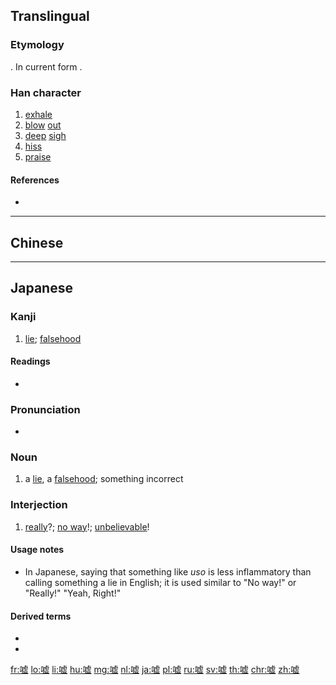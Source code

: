 {{also|噓}}
==Translingual==

===Etymology===
{{Han simp|噓|f=虛|t=虚}}. In current form {{Han compound|口|t1=mouth|虚}}.

===Han character===
{{Han char|rn=30|rad=口|as=11|sn=14|four=|canj=RYPC|ids=⿰口虚}}

# [[exhale]]
# [[blow]] [[out]]
# [[deep]] [[sigh]]
# [[hiss]]
# [[praise]]

====References====
* {{Han ref|kx=0206.100|hdz=10675.120|uh=5618|ud=22040}}

----

==Chinese==
{{zh-see|噓}}

----

==Japanese==

===Kanji===
{{ja-kanji|rs=口11}}

# [[lie]]; [[falsehood]]

====Readings====
* {{ja-readings|goon=[[こ]] (ko)|kanon=[[きょ]] (kyo)|kun=[[うそ]] (uso), [[はく]] (haku), [[ふく]] (fuku)}}

===Pronunciation===
{{ja-kanjitab|yomi=k|うそ}}
{{ja-pron|acc=a|y=k|うそ}}
* {{homophone|lang=ja|sort=うそ|鷽|獺}}

===Noun===
{{ja-noun|うそ}}

# a [[lie]], a [[falsehood]]; something incorrect

===Interjection===
{{ja-pos|inter|うそ}}

# {{lb|ja|slang|sort=うそ}} [[really]]?; [[no way]]!; [[unbelievable]]!

====Usage notes====
* In Japanese, saying that something like ''uso'' is less inflammatory than calling something a lie in English; it is used similar to "No way!" or "Really!" "Yeah, Right!"

====Derived terms====
* {{ja-r|嘘つき|うそつき|gloss=a [[liar]]}}
* {{ja-r|大%嘘|おお%うそ|gloss=a big [[lie]]}}

[[fr:嘘]]
[[lo:嘘]]
[[li:嘘]]
[[hu:嘘]]
[[mg:嘘]]
[[nl:嘘]]
[[ja:嘘]]
[[pl:嘘]]
[[ru:嘘]]
[[sv:嘘]]
[[th:嘘]]
[[chr:嘘]]
[[zh:嘘]]